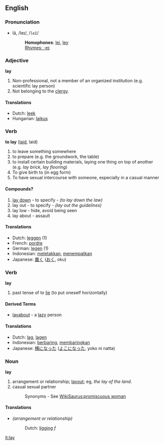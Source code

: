 ==English==
===Pronunciation===
*lā, /leɪ/, /<tt>leI</tt>/
*:'''Homophones''': [[lei]], [[ley]]
*:[[Rhymes:English:-eɪ|Rhymes: -eɪ]]

=== Adjective ===
'''lay'''

#Non-professional, not a member of an organized institution (e.g. scientific lay person)
#Not belonging to the [[clergy]].

==== Translations ====
*Dutch: [[leek]]
*Hungarian: [[laikus]]

=== Verb ===
'''to lay''' ([[laid]], laid)

# to leave something somewhere
# to prepare (e.g. the groundwork, the table)
# to install certain building materials, laying one thing on top of another (e.g. ''lay brick'', ''lay flooring'')
# To give birth to (in egg form)
# To have sexual intercourse with someone, especially in a casual manner
====Compounds?====
# [[lay down]] - to specify - ''(to lay down the law)''
# lay out - to specify - ''(lay out the guidelines)''
# lay low - hide, avoid being seen
# lay about - assault

==== Translations ====
*Dutch: [[leggen]] (1)
*French: [[pordre]]
*German: [[legen]] (1)
*Indonesian: [[letak|meletakkan]], [[tempat|menempatkan]]
*Japanese: [[置く]] ([[おく]], oku)

=== Verb ===
'''lay'''

# past tense of to [[lie]] (to put oneself horizontally)

====Derived Terms====
*[[layabout]] - a [[lazy]] person

==== Translations ====
*Dutch: [[lag]], [[lagen]]
*Indonesian: [[baring|berbaring]], [[baring|membaringkan]]
*Japanese: [[横になった]] ([[よこになった]], yoko ni natta)

=== Noun ===
'''lay'''

#arrangement or relationship; [[layout]]; eg, ''the lay of the land''.
#casual sexual partner
#:Synonyms - See [[WikiSaurus:promiscuous woman]]

==== Translations ====
*''(arrangement or relationship)'' 
*:Dutch: [[ligging]] ''f''

[[it:lay]]